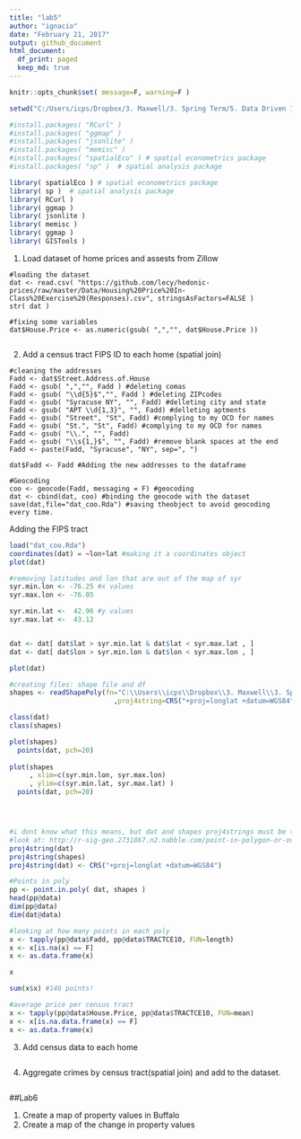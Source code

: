 ```yaml
---
title: "lab5"
author: "ignacio"
date: "February 21, 2017"
output: github_document
html_document:
  df_print: paged
  keep_md: true
---
```


```r
knitr::opts_chunk$set( message=F, warning=F )

setwd("C:/Users/icps/Dropbox/3. Maxwell/3. Spring Term/5. Data Driven II/Labs/all-labs-ddmii-icps86/Lab5/")

#install.packages( "RCurl" )
#install.packages( "ggmap" )
#install.packages( "jsonlite" )
#install.packages( "memisc" )
#install.packages( "spatialEco" ) # spatial econometrics package
#install.packages( "sp" )  # spatial analysis package

library( spatialEco ) # spatial econometrics package
library( sp )  # spatial analysis package
library( RCurl )
library( ggmap )
library( jsonlite )
library( memisc )
library( ggmap )
library( GISTools )

```


1. Load dataset of home prices and assests from Zillow

```{}
#loading the dataset
dat <- read.csv( "https://github.com/lecy/hedonic-prices/raw/master/Data/Housing%20Price%20In-Class%20Exercise%20(Responses).csv", stringsAsFactors=FALSE )
str( dat )

#fixing some variables
dat$House.Price <- as.numeric(gsub( ",","", dat$House.Price ))


```

2. Add a census tract FIPS ID to each home (spatial join)

```{}
#cleaning the addresses
Fadd <- dat$Street.Address.of.House
Fadd <- gsub( ",","", Fadd ) #deleting comas
Fadd <- gsub( "\\d{5}$","", Fadd ) #deleting ZIPcodes
Fadd <- gsub( "Syracuse NY", "", Fadd) #delleting city and state
Fadd <- gsub( "APT \\d{1,3}", "", Fadd) #delleting aptments
Fadd <- gsub( "Street", "St", Fadd) #complying to my OCD for names
Fadd <- gsub( "St.", "St", Fadd) #complying to my OCD for names
Fadd <- gsub( "\\.", "", Fadd)
Fadd <- gsub( "\\s{1,}$", "", Fadd) #remove blank spaces at the end
Fadd <- paste(Fadd, "Syracuse", "NY", sep=", ")

dat$Fadd <- Fadd #Adding the new addresses to the dataframe

#Geocoding
coo <- geocode(Fadd, messaging = F) #geocoding
dat <- cbind(dat, coo) #binding the geocode with the dataset
save(dat,file="dat_coo.Rda") #saving theobject to avoid geocoding every time.
```

Adding the FIPS tract
```r
load("dat_coo.Rda")
coordinates(dat) = ~lon+lat #making it a coordinates object
plot(dat)

#removing latitudes and lon that are out of the map of syr
syr.min.lon <- -76.25 #x values
syr.max.lon <- -76.05

syr.min.lat <-  42.96 #y values
syr.max.lat <-  43.12


dat <- dat[ dat$lat > syr.min.lat & dat$lat < syr.max.lat , ]
dat <- dat[ dat$lon > syr.min.lon & dat$lon < syr.max.lon , ]

plot(dat)

#creating files: shape file and df
shapes <- readShapePoly(fn="C:\\Users\\icps\\Dropbox\\3. Maxwell\\3. Spring Term\\5. Data Driven II\\Labs\\Instructions\\Lab3_4\\shapefiles\\tl_2010_36067_tract10"
                          ,proj4string=CRS("+proj=longlat +datum=WGS84"))

class(dat)
class(shapes)

plot(shapes)
  points(dat, pch=20)
  
plot(shapes
     , xlim=c(syr.min.lon, syr.max.lon)
     , ylim=c(syr.min.lat, syr.max.lat) ) 
  points(dat, pch=20)




#i dont know what this means, but dat and shapes proj4strings must be the same
#look at: http://r-sig-geo.2731867.n2.nabble.com/point-in-polygon-or-over-help-td7583635.html
proj4string(dat)
proj4string(shapes)
proj4string(dat) <- CRS("+proj=longlat +datum=WGS84") 

#Points in poly
pp <- point.in.poly( dat, shapes )
head(pp@data)
dim(pp@data)
dim(dat@data)

#looking at how many points in each poly
x <- tapply(pp@data$Fadd, pp@data$TRACTCE10, FUN=length)
x <- x[is.na(x) == F]
x <- as.data.frame(x)

x

sum(x$x) #146 points!

#average price per census tract
x <- tapply(pp@data$House.Price, pp@data$TRACTCE10, FUN=mean)
x <- x[is.na.data.frame(x) == F]
x <- as.data.frame(x)

```

3. Add census data to each home
```r

```

4. Aggregate crimes by census tract(spatial join) and add to the dataset.
```r

```


##Lab6

1. Create a map of property values in Buffalo
2. Create a map of the change in property values



